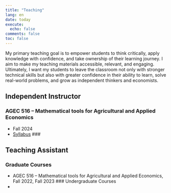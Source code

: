 ```yaml
---
title: "Teaching"
lang: en
date: today
execute:
  echo: false
comments: false
toc: false
---
```

My primary teaching goal is to empower students to think critically, apply knowledge with confidence, and take ownership of their learning journey. I aim to make my teaching materials accessible, relevant, and engaging.  Ultimately, I want my students to leave the classroom not only with stronger technical skills but also with greater confidence in their ability to learn, solve real-world problems, and grow as independent thinkers and economists.

## Independent Instructor

### AGEC 516  – Mathematical tools for Agricultural and Applied Economics
- Fall 2024
- [Syllabus](content/pdfs/AGEC 516 Fall 2024 Syllabus_YiWang.pdf)
### 

## Teaching Assistant
### Graduate Courses
- AGEC 516  – Mathematical tools for Agricultural and Applied Economics, Fall 2022, Fall 2023
### Undergraduate Courses
- 

## 
